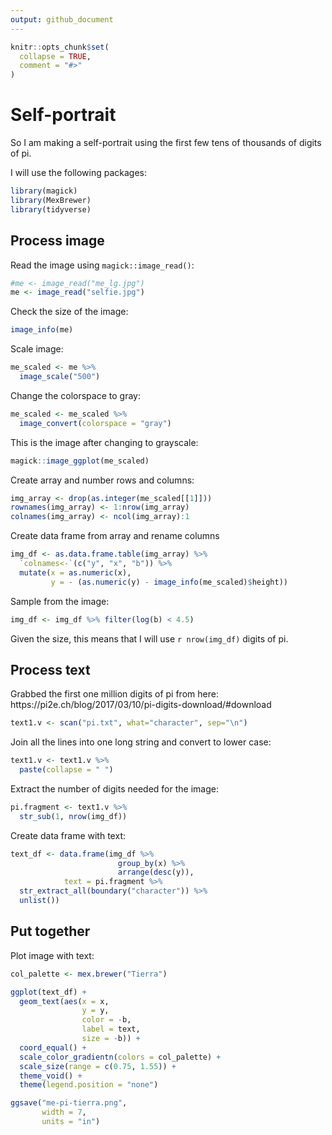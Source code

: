 ```yaml
---
output: github_document
---
```


<!-- README.md is generated from README.Rmd. Please edit that file -->

```r
knitr::opts_chunk$set(
  collapse = TRUE,
  comment = "#>"
)
```

# Self-portrait

<!-- badges: start -->
<!-- badges: end -->

So I am making a self-portrait using the first few tens of thousands of digits of pi. 

I will use the following packages:
```r
library(magick)
library(MexBrewer)
library(tidyverse)
```

## Process image

Read the image using `magick::image_read()`:
```r
#me <- image_read("me_lg.jpg")
me <- image_read("selfie.jpg")
```

Check the size of the image: 
```r
image_info(me)
```

Scale image:
```r
me_scaled <- me %>% 
  image_scale("500")
```

Change the colorspace to gray:
```r
me_scaled <- me_scaled %>% 
  image_convert(colorspace = "gray")
```

This is the image after changing to grayscale:
```r
magick::image_ggplot(me_scaled)
```

Create array and number rows and columns:
```r
img_array <- drop(as.integer(me_scaled[[1]]))
rownames(img_array) <- 1:nrow(img_array)
colnames(img_array) <- ncol(img_array):1
```

Create data frame from array and rename columns
```r
img_df <- as.data.frame.table(img_array) %>% 
  `colnames<-`(c("y", "x", "b")) %>%
  mutate(x = as.numeric(x),
         y = - (as.numeric(y) - image_info(me_scaled)$height))
```

Sample from the image:
```r
img_df <- img_df %>% filter(log(b) < 4.5)
```

Given the size, this means that I will use `r nrow(img_df)` digits of pi.

## Process text

Grabbed the first one million digits of pi from here: https://pi2e.ch/blog/2017/03/10/pi-digits-download/#download

```r
text1.v <- scan("pi.txt", what="character", sep="\n")
```

Join all the lines into one long string and convert to lower case:
```r
text1.v <- text1.v %>%
  paste(collapse = " ")
```

Extract the number of digits needed for the image:
```r
pi.fragment <- text1.v %>%
  str_sub(1, nrow(img_df))
```

Create data frame with text:
```r
text_df <- data.frame(img_df %>% 
                        group_by(x) %>% 
                        arrange(desc(y)),
            text = pi.fragment %>%
  str_extract_all(boundary("character")) %>% 
  unlist())

```

## Put together

Plot image with text:
```r
col_palette <- mex.brewer("Tierra")

ggplot(text_df) +
  geom_text(aes(x = x, 
                y = y, 
                color = -b, 
                label = text,
                size = -b)) +
  coord_equal() + 
  scale_color_gradientn(colors = col_palette) +
  scale_size(range = c(0.75, 1.55)) +
  theme_void() +
  theme(legend.position = "none")

ggsave("me-pi-tierra.png", 
       width = 7,
       units = "in")
```
